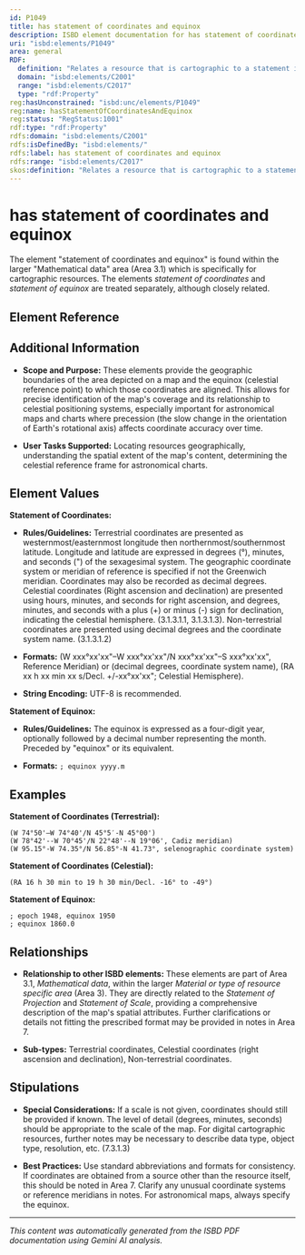 ```yaml
---
id: P1049
title: has statement of coordinates and equinox
description: ISBD element documentation for has statement of coordinates and equinox
uri: "isbd:elements/P1049"
area: general
RDF:
  definition: "Relates a resource that is cartographic to a statement including the coordinates and equinox."
  domain: "isbd:elements/C2001"
  range: "isbd:elements/C2017"
  type: "rdf:Property"
reg:hasUnconstrained: "isbd:unc/elements/P1049"
reg:name: hasStatementOfCoordinatesAndEquinox
reg:status: "RegStatus:1001"
rdf:type: "rdf:Property"
rdfs:domain: "isbd:elements/C2001"
rdfs:isDefinedBy: "isbd:elements/"
rdfs:label: has statement of coordinates and equinox
rdfs:range: "isbd:elements/C2017"
skos:definition: "Relates a resource that is cartographic to a statement including the coordinates and equinox."
---
```

# has statement of coordinates and equinox

The element "statement of coordinates and equinox" is found within the larger "Mathematical data" area (Area 3.1) which is specifically for cartographic resources.  The elements *statement of coordinates* and *statement of equinox* are treated separately, although closely related.

## Element Reference


<ElementReference frontMatter={frontMatter} />

## Additional Information

- **Scope and Purpose:**  These elements provide the geographic boundaries of the area depicted on a map and the equinox (celestial reference point) to which those coordinates are aligned.  This allows for precise identification of the map's coverage and its relationship to celestial positioning systems, especially important for astronomical maps and charts where precession (the slow change in the orientation of Earth's rotational axis) affects coordinate accuracy over time.

- **User Tasks Supported:** Locating resources geographically, understanding the spatial extent of the map's content, determining the celestial reference frame for astronomical charts.


## Element Values

**Statement of Coordinates:**

- **Rules/Guidelines:** Terrestrial coordinates are presented as westernmost/easternmost longitude then northernmost/southernmost latitude. Longitude and latitude are expressed in degrees (°), minutes, and seconds (") of the sexagesimal system. The geographic coordinate system or meridian of reference is specified if not the Greenwich meridian. Coordinates may also be recorded as decimal degrees. Celestial coordinates (Right ascension and declination) are presented using hours, minutes, and seconds for right ascension, and degrees, minutes, and seconds with a plus (+) or minus (-) sign for declination, indicating the celestial hemisphere. (3.1.3.1.1, 3.1.3.1.3). Non-terrestrial coordinates are presented using decimal degrees and the coordinate system name. (3.1.3.1.2)

- **Formats:**  (W xxx°xx'xx"–W xxx°xx'xx"/N xxx°xx'xx"–S xxx°xx'xx", Reference Meridian) or (decimal degrees, coordinate system name), (RA xx h xx min xx s/Decl. +/-xx°xx'xx"; Celestial Hemisphere).

- **String Encoding:**  UTF-8 is recommended.

**Statement of Equinox:**

- **Rules/Guidelines:** The equinox is expressed as a four-digit year, optionally followed by a decimal number representing the month. Preceded by "equinox" or its equivalent.

- **Formats:** `; equinox yyyy.m`




## Examples

**Statement of Coordinates (Terrestrial):**

```
(W 74°50'–W 74°40'/N 45°5′-N 45°00')
(W 78°42'--W 70°45'/N 22°48'--N 19°06', Cadiz meridian) 
(W 95.15°-W 74.35°/N 56.85°-N 41.73°, selenographic coordinate system)
```

**Statement of Coordinates (Celestial):**

```
(RA 16 h 30 min to 19 h 30 min/Decl. -16° to -49°)
```

**Statement of Equinox:**

```
; epoch 1948, equinox 1950
; equinox 1860.0
```


## Relationships

- **Relationship to other ISBD elements:** These elements are part of Area 3.1, *Mathematical data*, within the larger *Material or type of resource specific area* (Area 3).  They are directly related to the *Statement of Projection* and *Statement of Scale*, providing a comprehensive description of the map's spatial attributes.  Further clarifications or details not fitting the prescribed format may be provided in notes in Area 7.

- **Sub-types:** Terrestrial coordinates, Celestial coordinates (right ascension and declination), Non-terrestrial coordinates.



## Stipulations

- **Special Considerations:**  If a scale is not given, coordinates should still be provided if known.  The level of detail (degrees, minutes, seconds) should be appropriate to the scale of the map.  For digital cartographic resources, further notes may be necessary to describe data type, object type, resolution, etc. (7.3.1.3)

- **Best Practices:** Use standard abbreviations and formats for consistency. If coordinates are obtained from a source other than the resource itself, this should be noted in Area 7. Clarify any unusual coordinate systems or reference meridians in notes.  For astronomical maps, always specify the equinox.


---

*This content was automatically generated from the ISBD PDF documentation using Gemini AI analysis.*
